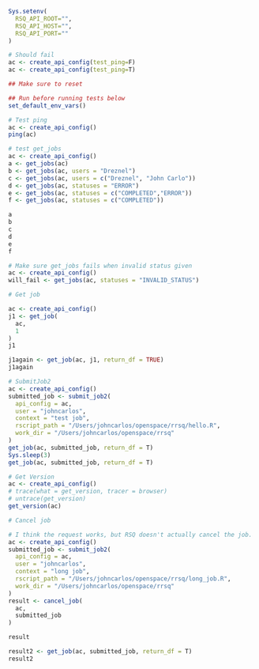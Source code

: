 ```r
Sys.setenv(
  RSQ_API_ROOT="",
  RSQ_API_HOST="",
  RSQ_API_PORT=""
)

# Should fail
ac <- create_api_config(test_ping=F)
ac <- create_api_config(test_ping=T)

## Make sure to reset
```

```r
## Run before running tests below
set_default_env_vars()
```
```r
# Test ping
ac <- create_api_config()
ping(ac)
```


```r
# test get_jobs
ac <- create_api_config()
a <- get_jobs(ac)
b <- get_jobs(ac, users = "Dreznel")
c <- get_jobs(ac, users = c("Dreznel", "John Carlo"))
d <- get_jobs(ac, statuses = "ERROR")
e <- get_jobs(ac, statuses = c("COMPLETED","ERROR"))
f <- get_jobs(ac, statuses = c("COMPLETED"))

a
b
c
d
e
f
```

```r
# Make sure get_jobs fails when invalid status given
ac <- create_api_config()
will_fail <- get_jobs(ac, statuses = "INVALID_STATUS")
```

```r
# Get job

ac <- create_api_config()
j1 <- get_job(
  ac,
  1
)
j1

j1again <- get_job(ac, j1, return_df = TRUE)
j1again
```

```r
# SubmitJob2
ac <- create_api_config()
submitted_job <- submit_job2(
  api_config = ac,
  user = "johncarlos",
  context = "test job",
  rscript_path = "/Users/johncarlos/openspace/rrsq/hello.R",
  work_dir = "/Users/johncarlos/openspace/rrsq"
)
get_job(ac, submitted_job, return_df = T)
Sys.sleep(3)
get_job(ac, submitted_job, return_df = T)
```

```r
# Get Version
ac <- create_api_config()
# trace(what = get_version, tracer = browser)
# untrace(get_version)
get_version(ac)
```

```r
# Cancel job

# I think the request works, but RSQ doesn't actually cancel the job.
ac <- create_api_config()
submitted_job <- submit_job2(
  api_config = ac,
  user = "johncarlos",
  context = "long job",
  rscript_path = "/Users/johncarlos/openspace/rrsq/long_job.R",
  work_dir = "/Users/johncarlos/openspace/rrsq"
)
result <- cancel_job(
  ac,
  submitted_job
)

result

result2 <- get_job(ac, submitted_job, return_df = T)
result2
```

